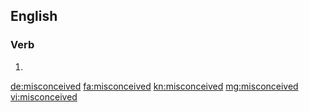==English==

===Verb===
{{head|en}}

# {{en-past of|misconceive}}

[[de:misconceived]]
[[fa:misconceived]]
[[kn:misconceived]]
[[mg:misconceived]]
[[vi:misconceived]]